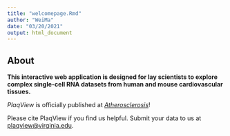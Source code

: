 ```yaml
---
title: "welcomepage.Rmd"
author: "WeiMa"
date: "03/20/2021"
output: html_document
---
```


## About

**This interactive web application is designed for lay scientists to explore complex single-cell RNA datasets from human and mouse cardiovascular tissues.**

*PlaqView* is officially published at [*Atherosclerosis*](https://doi.org/10.1016/j.atherosclerosis.2021.11.025)!

Please cite PlaqView if you find us helpful. Submit your data to us at [plaqview@virginia.edu](mailto:plaqview@virginia.edu).
